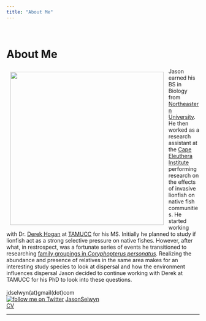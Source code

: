 ```yaml
---
title: "About Me"
---
```

<!--hello, this is an html comment--> 
<!--the title here NORMALLY controls the big text at the top of this web page as well as the title shown within the tab but I changed that so this title only controls the text within the tab for all .Rmds/.htmls (the change is coded within the in_header.html) because I wanted the information in the tab to say something different than the text at the top of each web page--> 
<br>
<!-- anything within carrots is html code that will by knitted into the .html output my knitting the .rmd-->
<!-- br means break and inserts an empty line, i think the size of the break is based on the default size of the body text-->

# About Me
<!-- header 1, aka the large font that is centered at the top of the web page, best to leave a line between headers and other code, otherwise sometimes rmd won't format them correctly -->


<!--the code below indicates this is a code block containing code (within the ```) in the language css and we don't want this code to be echoed onto the website (echo=F)-->
<!--note: no comments can be made within the code block bc rmd is weird so all comments will be below the block and will occur below a comment out version of the thing excatly as it appears within the block,--> 
<!-- ```{css, echo=FALSE}
<!-- img { -->
<!--     width:  400px; -->
<!--     height: 400px; -->
<!--     padding: 10px; -->
<!--     object-fit: cover; -->
<!-- } -->
<!-- in this css code block the images called within the rest of this web page (with the html tag "img") are formatted to all be the same size (height:400px; and width:400px; means a square with a height and width of 400 pixels each) with 10 pixels of padding around it (padding: 10px; keeps from the text being too close to it)
object-fit: cover; defines how the actual image fits within the image container that is made by the height, width and padding commands above), this ensures that if the raw image is bigger or smaller than the set height and width, it will be resized to take up all available space while maintaining the right aspect ratio, if you don't like how one of the images looks here DO NOT CHANGE THIS instead crop the image differently -->
<!-- removing the above code from working bc I want to add in twitter images, this formatting will now be in each image itself instead of above-->

<img src="images/jason2.jpg" width="400px" height="400px" align="left" style= "padding: 10px; object-fit: cover">
<!-- this is html that calls the container "img" (styled above in css) and fills it with the image linked within the src="path/to/img/from/rproj/dir"
align="left" aligns this image to the LEFT of the screen 
height=400px and width=400px means a square with a height and width of 400 pixels each
style = everything that follows after this is css code 
"padding: 10px; gives 10 pixels of padding around it the image 
object-fit: cover;" defines how the actual image fits within the image container that is made by the height, width and padding commands above), this ensures that if the raw image is bigger or smaller than the set height and width, it will be resized to take up all available space while maintaining the right aspect ratio, if you don't like how one of the images looks here DO NOT CHANGE THIS instead crop the image differently-->

<!-- <br> -->
<!-- for each person, I currently have set the image (see above) then one break (this line) then their name as a h4 (see below)-->


<!-- 4 hastags mean this is a header of size h4, the fourth biggest (size set in style.css), this size is currently consistent for all people's names within this page-->

<!-- 6 hastags mean this is a header of size h6, the fourth biggest (size set in style.css)-->

Jason earned his BS in Biology from [Northeastern University](https://www.northeastern.edu/). He then worked as a research assistant at the [Cape Eleuthera Institute](http://www.ceibahamas.org/) performing research on the effects of invasive lionfish on native fish communities. He started working with Dr. [Derek Hogan](https://derekhoganresearch.wordpress.com/) at [TAMUCC](https://tamucc.edu/) for his MS. Initially he planned to study if lionfish act as a strong selective pressure on native fishes. However, after what, in restrospect, was a fortunate series of events he transitioned to researching [family groupings in <i>Coryphopterus personatus</i>](https://doi.org/10.1371/journal.pone.0153381). Realizing the abundance and presence of relatives in the same area makes for an interesting study species to look at dispersal and how the environment influences dispersal Jason decided to continue working with Derek at TAMUCC for his PhD to look into these questions. 
<!-- body text about the person (size set in style.css)-->
<br><br>
jdselwyn(at)gmail(dot)com
<br>
<a target="_blank" title="follow me on Twitter" href="https://www.twitter.com/jasonselwyn"><img alt="follow me on Twitter" src="https://c866088.ssl.cf3.rackcdn.com/assets/twitter30x30.png" border=0></a> [JasonSelwyn](https://www.twitter.com/jasonselwyn)
<br>
[CV]("documents/Jason Selwyn Su21 CV.pdf")
<br>
<!-- after each person I have inserted two separated breaks (takes up more space than 2 together... not sure why) and then the *** which draws a line -->

***
